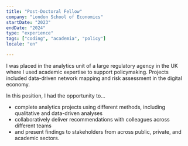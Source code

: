 ```yaml
---
title: "Post-Doctoral Fellow"
company: "London School of Economics"
startDate: "2023"
endDate: "2024"
type: "experience"
tags: ["coding", "academia", "policy"]
locale: "en"

---
```


I was placed in the analytics unit of a large regulatory agency in the UK where I used academic expertise to support policymaking. Projects included data-driven network mapping and risk assessment in the digital economy.

In this position, I had the opportunity to...
-	complete analytics projects using different methods, including qualitative and data-driven analyses
-	collaboratively deliver recommendations with colleagues across different teams
-	and present findings to stakeholders from across public, private, and academic sectors.
